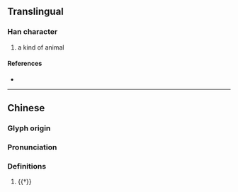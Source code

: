 {{character info/new}}
==Translingual==

===Han character===
{{Han char|rn=94|rad=犬|as=09|sn=12|four=|canj=KHAHU|ids=⿰犭眉}}

# a kind of animal

====References====
* {{Han ref|kx=0716.040|dkj=20561|hdz=21361.010|uh=7338|ud=29496}}

----
==Chinese==
{{zh-forms}}

===Glyph origin===
{{Han etym}}

===Pronunciation===
{{zh-pron
|m=méi
|mc=y
|oc=y
|cat=n
}}

===Definitions===
{{zh-hanzi}}

# {{†}} {{zh-alt-name|鼬獾|{{vern|Chinese ferret-badger}}}}